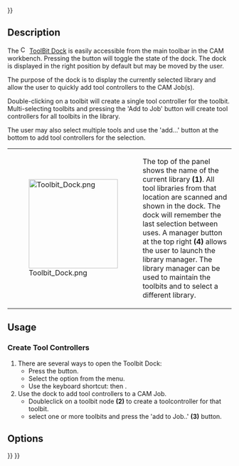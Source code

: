 <languages/>
{{UnfinishedDocu{{#translation:}}}}

{{Docnav
|[[CAM_ToolBitLibraryOpen|ToolBitLibraryOpen]]
|[[CAM_Profile|Profile]]
|[[CAM_Workbench|CAM]]
|IconL=CAM_ToolBitLibraryOpen.svg
|IconR=CAM_Profile.svg
|IconC=Workbench_CAM.svg
}}

{{GuiCommand
|Name=CAM ToolBitDock
|MenuLocation=CAM → ToolBit Dock
|Workbenches=[[CAM_Workbench|CAM]]
|Shortcut={{KEY|P}} {{KEY|T}}
|Version=0.19
|SeeAlso=[[CAM_ToolBitLibraryOpen|CAM ToolBitLibraryOpen]], [[CAM_Tools|CAM Tools]], [[CAM_ToolBit|CAM ToolBit]]
}}

== Description ==

The [[Image:CAM_ToolBitDock.svg|16px]] [[CAM_ToolBitDock|ToolBit Dock]] is easily accessible from the main toolbar in the CAM workbench. Pressing the button will toggle the state of the dock. The dock is displayed in the right position by default but may be moved by the user.

The purpose of the dock is to display the currently selected library and allow the user to quickly add tool controllers to the CAM Job(s).

Double-clicking on a toolbit will create a single tool controller for the toolbit. Multi-selecting toolbits and pressing the 'Add to Job' button will create tool controllers for all toolbits in the library.

The user may also select multiple tools and use the 'add...' button at the bottom to add tool controllers for the selection.

{| cellpadding=5
| [[Image:Toolbit_Dock.png|200px]]
| The top of the panel shows the name of the current library '''(1)'''. All tool libraries from that location are scanned and shown in the dock. The dock will remember the last selection between uses.
A manager button at the top right '''(4)''' allows the user to launch the library manager. The library manager can be used to maintain the toolbits and to select a different library.
|}

== Usage ==

=== Create Tool Controllers ===

# There are several ways to open the Toolbit Dock:
#* Press the {{Button|[[Image:CAM_ToolBitDock.svg|16px]] [[CAM_ToolBitDock|CAM ToolBitDock]]}} button.
#* Select the {{MenuCommand|CAM → [[Image:CAM_ToolBitDock.svg|16px]] ToolBit Dock}} option from the menu.
#* Use the keyboard shortcut: {{KEY|P}} then {{KEY|T}}.
# Use the dock to add tool controllers to a CAM Job.
#* Doubleclick on a toolbit node '''(2)''' to create a toolcontroller for that toolbit.
#* select one or more toolbits and press the 'add to Job..' '''(3)''' button.

== Options ==

{{Docnav
|[[CAM_ToolBitLibraryOpen|ToolBitLibraryOpen]]
|[[CAM_Profile|Profile]]
|[[CAM_Workbench|CAM]]
|IconL=CAM_ToolBitLibraryOpen.svg
|IconR=CAM_Profile.svg
|IconC=Workbench_CAM.svg
}}

{{CAM_Tools_navi{{#translation:}}}}
{{Userdocnavi{{#translation:}}}}